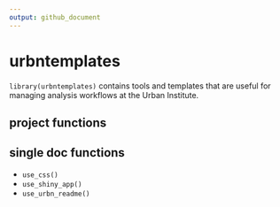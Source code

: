 ```yaml
---
output: github_document
---
```


# urbntemplates

`library(urbntemplates)` contains tools and templates that are useful for managing analysis workflows at the Urban Institute. 

## project functions

## single doc functions

* `use_css()`
* `use_shiny_app()`
* `use_urbn_readme()`





